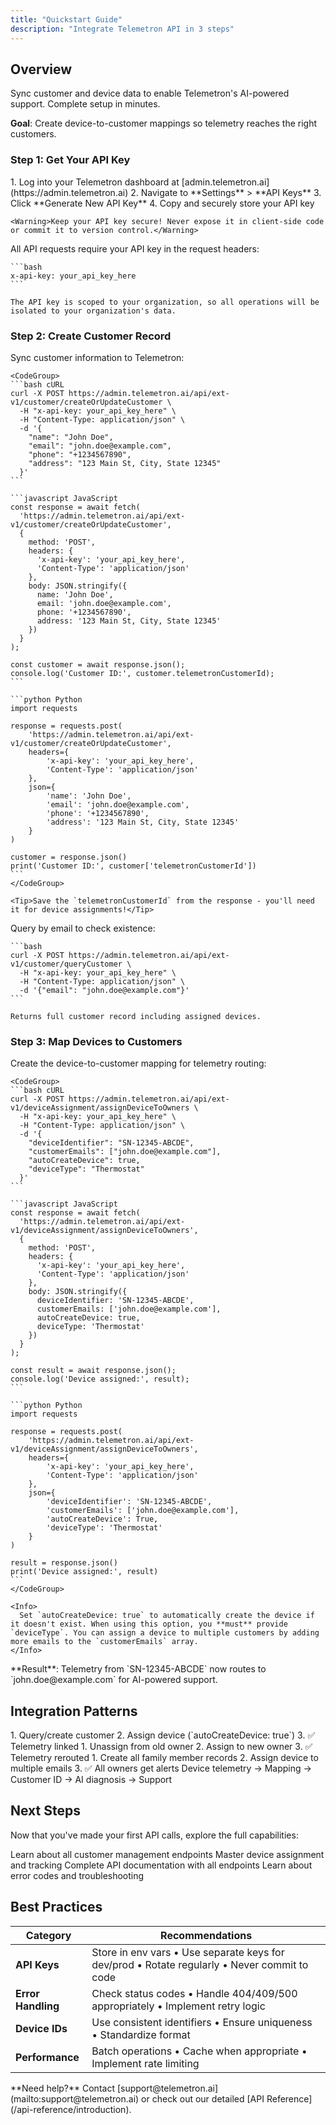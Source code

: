 ```yaml
---
title: "Quickstart Guide"
description: "Integrate Telemetron API in 3 steps"
---
```


## Overview

Sync customer and device data to enable Telemetron's AI-powered support. Complete setup in minutes.

**Goal**: Create device-to-customer mappings so telemetry reaches the right customers.

### Step 1: Get Your API Key

<AccordionGroup>
  <Accordion icon="key" title="Generate an API Key">
    1. Log into your Telemetron dashboard at [admin.telemetron.ai](https://admin.telemetron.ai)
    2. Navigate to **Settings** > **API Keys**
    3. Click **Generate New API Key**
    4. Copy and securely store your API key
    
    <Warning>Keep your API key secure! Never expose it in client-side code or commit it to version control.</Warning>
  </Accordion>
  
  <Accordion icon="shield-check" title="Authentication">
    All API requests require your API key in the request headers:
    
    ```bash
    x-api-key: your_api_key_here
    ```
    
    The API key is scoped to your organization, so all operations will be isolated to your organization's data.
  </Accordion>
</AccordionGroup>

### Step 2: Create Customer Record

<AccordionGroup>
  <Accordion icon="user-plus" title="Create or update customer">
    Sync customer information to Telemetron:

    <CodeGroup>
    ```bash cURL
    curl -X POST https://admin.telemetron.ai/api/ext-v1/customer/createOrUpdateCustomer \
      -H "x-api-key: your_api_key_here" \
      -H "Content-Type: application/json" \
      -d '{
        "name": "John Doe",
        "email": "john.doe@example.com",
        "phone": "+1234567890",
        "address": "123 Main St, City, State 12345"
      }'
    ```

    ```javascript JavaScript
    const response = await fetch(
      'https://admin.telemetron.ai/api/ext-v1/customer/createOrUpdateCustomer',
      {
        method: 'POST',
        headers: {
          'x-api-key': 'your_api_key_here',
          'Content-Type': 'application/json'
        },
        body: JSON.stringify({
          name: 'John Doe',
          email: 'john.doe@example.com',
          phone: '+1234567890',
          address: '123 Main St, City, State 12345'
        })
      }
    );
    
    const customer = await response.json();
    console.log('Customer ID:', customer.telemetronCustomerId);
    ```

    ```python Python
    import requests

    response = requests.post(
        'https://admin.telemetron.ai/api/ext-v1/customer/createOrUpdateCustomer',
        headers={
            'x-api-key': 'your_api_key_here',
            'Content-Type': 'application/json'
        },
        json={
            'name': 'John Doe',
            'email': 'john.doe@example.com',
            'phone': '+1234567890',
            'address': '123 Main St, City, State 12345'
        }
    )
    
    customer = response.json()
    print('Customer ID:', customer['telemetronCustomerId'])
    ```
    </CodeGroup>

    <Tip>Save the `telemetronCustomerId` from the response - you'll need it for device assignments!</Tip>
  </Accordion>

  <Accordion icon="magnifying-glass" title="Check if customer exists">
    Query by email to check existence:

    ```bash
    curl -X POST https://admin.telemetron.ai/api/ext-v1/customer/queryCustomer \
      -H "x-api-key: your_api_key_here" \
      -H "Content-Type: application/json" \
      -d '{"email": "john.doe@example.com"}'
    ```

    Returns full customer record including assigned devices.
  </Accordion>
</AccordionGroup>

### Step 3: Map Devices to Customers

<AccordionGroup>
  <Accordion icon="microchip" title="Assign device to customer">
    Create the device-to-customer mapping for telemetry routing:

    <CodeGroup>
    ```bash cURL
    curl -X POST https://admin.telemetron.ai/api/ext-v1/deviceAssignment/assignDeviceToOwners \
      -H "x-api-key: your_api_key_here" \
      -H "Content-Type: application/json" \
      -d '{
        "deviceIdentifier": "SN-12345-ABCDE",
        "customerEmails": ["john.doe@example.com"],
        "autoCreateDevice": true,
        "deviceType": "Thermostat"
      }'
    ```

    ```javascript JavaScript
    const response = await fetch(
      'https://admin.telemetron.ai/api/ext-v1/deviceAssignment/assignDeviceToOwners',
      {
        method: 'POST',
        headers: {
          'x-api-key': 'your_api_key_here',
          'Content-Type': 'application/json'
        },
        body: JSON.stringify({
          deviceIdentifier: 'SN-12345-ABCDE',
          customerEmails: ['john.doe@example.com'],
          autoCreateDevice: true,
          deviceType: 'Thermostat'
        })
      }
    );
    
    const result = await response.json();
    console.log('Device assigned:', result);
    ```

    ```python Python
    import requests

    response = requests.post(
        'https://admin.telemetron.ai/api/ext-v1/deviceAssignment/assignDeviceToOwners',
        headers={
            'x-api-key': 'your_api_key_here',
            'Content-Type': 'application/json'
        },
        json={
            'deviceIdentifier': 'SN-12345-ABCDE',
            'customerEmails': ['john.doe@example.com'],
            'autoCreateDevice': True,
            'deviceType': 'Thermostat'
        }
    )
    
    result = response.json()
    print('Device assigned:', result)
    ```
    </CodeGroup>

    <Info>
      Set `autoCreateDevice: true` to automatically create the device if it doesn't exist. When using this option, you **must** provide `deviceType`. You can assign a device to multiple customers by adding more emails to the `customerEmails` array.
    </Info>
  </Accordion>
</AccordionGroup>

<Tip>
  **Result**: Telemetry from `SN-12345-ABCDE` now routes to `john.doe@example.com` for AI-powered support.
</Tip>

## Integration Patterns

<CardGroup cols={2}>
  <Card title="Product Registration" icon="clipboard-list">
    1. Query/create customer
    2. Assign device (`autoCreateDevice: true`)
    3. ✅ Telemetry linked
  </Card>

  <Card title="Device Transfer" icon="right-left">
    1. Unassign from old owner
    2. Assign to new owner
    3. ✅ Telemetry rerouted
  </Card>

  <Card title="Family Devices" icon="users">
    1. Create all family member records
    2. Assign device to multiple emails
    3. ✅ All owners get alerts
  </Card>

  <Card title="Proactive Support" icon="chart-line">
    Device telemetry → Mapping → Customer ID → AI diagnosis → Support
  </Card>
</CardGroup>

## Next Steps

Now that you've made your first API calls, explore the full capabilities:

<CardGroup cols={2}>
  <Card title="Customer Management" icon="users" href="/api-reference/customer/create-or-update">
    Learn about all customer management endpoints
  </Card>

  <Card title="Device Assignment" icon="microchip" href="/api-reference/device/assign-device">
    Master device assignment and tracking
  </Card>

  <Card title="API Reference" icon="book" href="/api-reference/introduction">
    Complete API documentation with all endpoints
  </Card>

  <Card title="Error Handling" icon="triangle-exclamation" href="/api-reference/introduction#error-codes">
    Learn about error codes and troubleshooting
  </Card>
</CardGroup>

## Best Practices

| Category | Recommendations |
|----------|-----------------|
| **API Keys** | Store in env vars • Use separate keys for dev/prod • Rotate regularly • Never commit to code |
| **Error Handling** | Check status codes • Handle 404/409/500 appropriately • Implement retry logic |
| **Device IDs** | Use consistent identifiers • Ensure uniqueness • Standardize format |
| **Performance** | Batch operations • Cache when appropriate • Implement rate limiting |

<Note>
  **Need help?** Contact [support@telemetron.ai](mailto:support@telemetron.ai) or check out our detailed [API Reference](/api-reference/introduction).
</Note>
